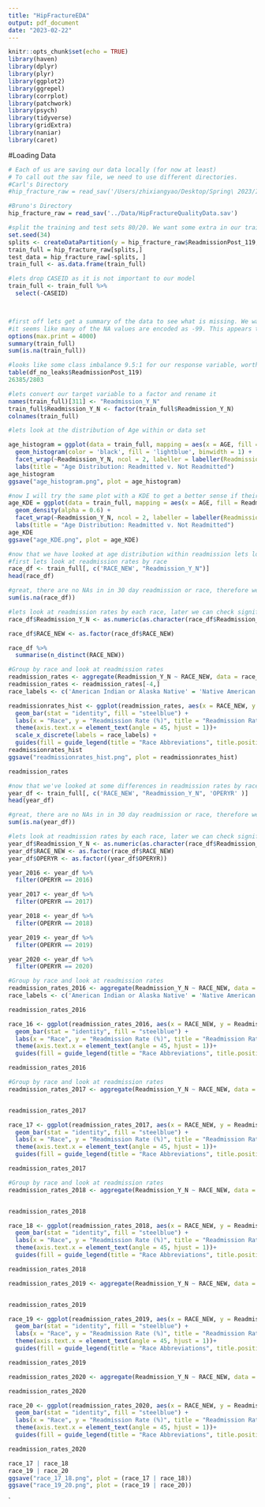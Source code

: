 ```yaml
---
title: "HipFractureEDA"
output: pdf_document
date: "2023-02-22"
---
```


```r
knitr::opts_chunk$set(echo = TRUE)
library(haven)
library(dplyr)
library(plyr)
library(ggplot2)
library(ggrepel)
library(corrplot)
library(patchwork)
library(psych)
library(tidyverse)
library(gridExtra)
library(naniar)
library(caret)
```

#Loading Data 
```r
# Each of us are saving our data locally (for now at least)
# To call out the sav file, we need to use different directories.
#Carl's Directory
#hip_fracture_raw = read_sav('/Users/zhixiangyao/Desktop/Spring\ 2023/Intro\ BioMed\ Data\ Sci/Project/HipFractureQualityData.sav')

#Bruno's Directory
hip_fracture_raw = read_sav('../Data/HipFractureQualityData.sav')

```



```r
#split the training and test sets 80/20. We want some extra in our training for validation
set.seed(34)
splits <- createDataPartition(y = hip_fracture_raw$ReadmissionPost_119, p = 0.8, list = FALSE)
train_full = hip_fracture_raw[splits,]
test_data = hip_fracture_raw[-splits, ]
train_full <- as.data.frame(train_full)

#lets drop CASEID as it is not important to our model
train_full <- train_full %>% 
  select(-CASEID)




```


```r
#first off lets get a summary of the data to see what is missing. We want to look more closely at the encoded columns (Starting at Gender = 1) since we would not expect NA's here
#it seems like many of the NA values are encoded as -99. This appears to be the case in instances where the NA is not applicable in this situation. This is a good way of encoding the missingness in our model in a meaninful way. Moreover, it looks like there are very relatively few missing values
options(max.print = 4000)
summary(train_full)
sum(is.na(train_full))
```

```r
#looks like some class imbalance 9.5:1 for our response variable, worth keeping in mind 
table(df_no_leaks$ReadmissionPost_119)
26385/2803

```


```r
#lets convert our target variable to a factor and rename it
names(train_full)[311] <- "Readmission_Y_N"
train_full$Readmission_Y_N <- factor(train_full$Readmission_Y_N)
colnames(train_full)
```



```r
#lets look at the distribution of Age within or data set

age_histogram = ggplot(data = train_full, mapping = aes(x = AGE, fill = Readmission_Y_N)) + 
  geom_histogram(color = 'black', fill = 'lightblue', binwidth = 1) + 
  facet_wrap(~Readmission_Y_N, ncol = 2, labeller = labeller(Readmission_Y_N = c('0' = 'Not Readmitted', '1' = 'Readmitted')))+
  labs(title = "Age Distribution: Readmitted v. Not Readmitted")
age_histogram
ggsave("age_histogram.png", plot = age_histogram)

#now I will try the same plot with a KDE to get a better sense if their is a distriubution
age_KDE = ggplot(data = train_full, mapping = aes(x = AGE, fill = Readmission_Y_N)) + 
  geom_density(alpha = 0.6) + 
  facet_wrap(~Readmission_Y_N, ncol = 2, labeller = labeller(Readmission_Y_N = c('0' = 'Not Readmitted', '1' = 'Readmitted')))+
  labs(title = "Age Distribution: Readmitted v. Not Readmitted")
age_KDE
ggsave("age_KDE.png", plot = age_KDE)
```

```r
#now that we have looked at age distribution within readmission lets look at race
#first lets look at readmission rates by race
race_df <- train_full[, c('RACE_NEW', "Readmission_Y_N")]
head(race_df)

#great, there are no NAs in in 30 day readmission or race, therefore we calculate some statistics 
sum(is.na(race_df))

#lets look at readmission rates by each race, later we can check significance of differences 
race_df$Readmission_Y_N <- as.numeric(as.character(race_df$Readmission_Y_N))

race_df$RACE_NEW <- as.factor(race_df$RACE_NEW)

race_df %>% 
  summarise(n_distinct(RACE_NEW))
```


```r
#Group by race and look at readmission rates
readmission_rates <- aggregate(Readmission_Y_N ~ RACE_NEW, data = race_df, FUN = function(x) mean(x)*100)
readmission_rates <- readmission_rates[-4,]
race_labels <- c('American Indian or Alaska Native' = 'Native American', 'Asian' = 'Asian', 'Black or African American' = 'Black', 'Native Hawaiian or Pacific Islander' = 'Hawaiin or Pacific Islander', 'Some Other Race' = 'Other', 'White' = 'White')
```


```r
readmissionrates_hist <- ggplot(readmission_rates, aes(x = RACE_NEW, y = Readmission_Y_N)) +
  geom_bar(stat = "identity", fill = "steelblue") +
  labs(x = "Race", y = "Readmission Rate (%)", title = "Readmission Rates by Race") +
  theme(axis.text.x = element_text(angle = 45, hjust = 1))+
  scale_x_discrete(labels = race_labels) +
  guides(fill = guide_legend(title = "Race Abbreviations", title.position = "top", nrow = 1))
readmissionrates_hist
ggsave("readmissionrates_hist.png", plot = readmissionrates_hist)

readmission_rates
```

```r
#now that we've looked at some differences in readmission rates by race lets see if there are any changes between years
year_df <- train_full[, c('RACE_NEW', "Readmission_Y_N", 'OPERYR' )]
head(year_df)

#great, there are no NAs in in 30 day readmission or race, therefore we calculate some statistics 
sum(is.na(year_df))

#lets look at readmission rates by each race, later we can check significance of differences 
year_df$Readmission_Y_N <- as.numeric(as.character(race_df$Readmission_Y_N))
year_df$RACE_NEW <- as.factor(race_df$RACE_NEW)
year_df$OPERYR <- as.factor((year_df$OPERYR))

year_2016 <- year_df %>%
  filter(OPERYR == 2016)

year_2017 <- year_df %>%
  filter(OPERYR == 2017)

year_2018 <- year_df %>%
  filter(OPERYR == 2018)

year_2019 <- year_df %>%
  filter(OPERYR == 2019)

year_2020 <- year_df %>%
  filter(OPERYR == 2020)
```


```r
#Group by race and look at readmission rates
readmission_rates_2016 <- aggregate(Readmission_Y_N ~ RACE_NEW, data = year_2016, FUN = function(x) mean(x)*100)
race_labels <- c('American Indian or Alaska Native' = 'Native American', 'Asian' = 'Asian', 'Black or African American' = 'Black', 'Native Hawaiian or Pacific Islander' = 'Hawaiin or Pacific Islander', 'Some Other Race' = 'Other', 'White' = 'White')

readmission_rates_2016

race_16 <- ggplot(readmission_rates_2016, aes(x = RACE_NEW, y = Readmission_Y_N)) +
  geom_bar(stat = "identity", fill = "steelblue") +
  labs(x = "Race", y = "Readmission Rate (%)", title = "Readmission Rates by Race 2016") +
  theme(axis.text.x = element_text(angle = 45, hjust = 1))+
  guides(fill = guide_legend(title = "Race Abbreviations", title.position = "top", nrow = 1))

readmission_rates_2016
```


```r
#Group by race and look at readmission rates
readmission_rates_2017 <- aggregate(Readmission_Y_N ~ RACE_NEW, data = year_2017, FUN = function(x) mean(x)*100)


readmission_rates_2017

race_17 <- ggplot(readmission_rates_2017, aes(x = RACE_NEW, y = Readmission_Y_N)) +
  geom_bar(stat = "identity", fill = "steelblue") +
  labs(x = "Race", y = "Readmission Rate (%)", title = "Readmission Rates by Race 2017") +
  theme(axis.text.x = element_text(angle = 45, hjust = 1))+
  guides(fill = guide_legend(title = "Race Abbreviations", title.position = "top", nrow = 1))

readmission_rates_2017
```


```r
#Group by race and look at readmission rates
readmission_rates_2018 <- aggregate(Readmission_Y_N ~ RACE_NEW, data = year_2018, FUN = function(x) mean(x)*100)


readmission_rates_2018

race_18 <- ggplot(readmission_rates_2018, aes(x = RACE_NEW, y = Readmission_Y_N)) +
  geom_bar(stat = "identity", fill = "steelblue") +
  labs(x = "Race", y = "Readmission Rate (%)", title = "Readmission Rates by Race 2018") +
  theme(axis.text.x = element_text(angle = 45, hjust = 1))+
  guides(fill = guide_legend(title = "Race Abbreviations", title.position = "top", nrow = 1))

readmission_rates_2018
```


```r
readmission_rates_2019 <- aggregate(Readmission_Y_N ~ RACE_NEW, data = year_2019, FUN = function(x) mean(x)*100)


readmission_rates_2019

race_19 <- ggplot(readmission_rates_2019, aes(x = RACE_NEW, y = Readmission_Y_N)) +
  geom_bar(stat = "identity", fill = "steelblue") +
  labs(x = "Race", y = "Readmission Rate (%)", title = "Readmission Rates by Race 2019") +
  theme(axis.text.x = element_text(angle = 45, hjust = 1))+
  guides(fill = guide_legend(title = "Race Abbreviations", title.position = "top", nrow = 1))

readmission_rates_2019
```


```r
readmission_rates_2020 <- aggregate(Readmission_Y_N ~ RACE_NEW, data = year_2020, FUN = function(x) mean(x)*100)

readmission_rates_2020

race_20 <- ggplot(readmission_rates_2020, aes(x = RACE_NEW, y = Readmission_Y_N)) +
  geom_bar(stat = "identity", fill = "steelblue") +
  labs(x = "Race", y = "Readmission Rate (%)", title = "Readmission Rates by Race 2020") +
  theme(axis.text.x = element_text(angle = 45, hjust = 1))+
  guides(fill = guide_legend(title = "Race Abbreviations", title.position = "top", nrow = 1))

readmission_rates_2020
```

```r
race_17 | race_18
race_19 | race_20
ggsave("race_17_18.png", plot = (race_17 | race_18))
ggsave("race_19_20.png", plot = (race_19 | race_20))

``` 




`

















